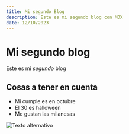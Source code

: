 ```yaml
---
title: Mi segundo Blog
description: Este es mi segundo blog con MDX
date: 12/10/2023
---
```


# Mi segundo blog

Este es mi _segundo_ blog

## Cosas a tener en cuenta

- Mi cumple es en octubre
- El 30 es halloween
- Me gustan las milanesas

![Texto alternativo](/next.svg)